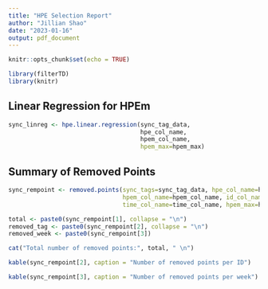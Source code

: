 ```yaml
---
title: "HPE Selection Report"
author: "Jillian Shao"
date: "2023-01-16"
output: pdf_document
---
```


```r
knitr::opts_chunk$set(echo = TRUE)
```

```r
library(filterTD)
library(knitr)
```

## Linear Regression for HPEm
``` r
sync_linreg <- hpe.linear.regression(sync_tag_data,
                                     hpe_col_name, 
                                     hpem_col_name, 
                                     hpem_max=hpem_max)
```

## Summary of Removed Points
``` r
sync_rempoint <- removed.points(sync_tags=sync_tag_data, hpe_col_name=hpe_col_name,
                                hpem_col_name=hpem_col_name, id_col_name=id_col_name,
                                time_col_name=time_col_name, hpem_max=hpem_max)

total <- paste0(sync_rempoint[1], collapse = "\n")
removed_tag <- paste0(sync_rempoint[2], collapse = "\n")
removed_week <- paste0(sync_rempoint[3])
```

``` r
cat("Total number of removed points:", total, " \n")
```

``` r
kable(sync_rempoint[2], caption = "Number of removed points per ID")

kable(sync_rempoint[3], caption = "Number of removed points per week")
```


